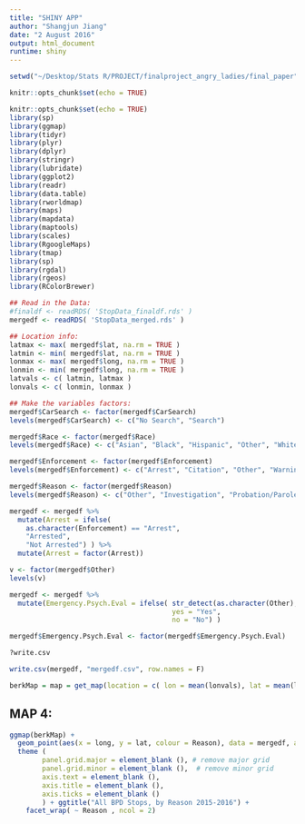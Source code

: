 ```yaml
---
title: "SHINY APP"
author: "Shangjun Jiang"
date: "2 August 2016"
output: html_document
runtime: shiny
---
```


```r
setwd("~/Desktop/Stats R/PROJECT/finalproject_angry_ladies/final_paper")
```

```r
knitr::opts_chunk$set(echo = TRUE)
```

```r
knitr::opts_chunk$set(echo = TRUE)
library(sp)
library(ggmap)
library(tidyr)
library(plyr)
library(dplyr)
library(stringr)
library(lubridate)
library(ggplot2)
library(readr)
library(data.table)
library(rworldmap)
library(maps)
library(mapdata)
library(maptools)
library(scales)
library(RgoogleMaps)
library(tmap)
library(sp)
library(rgdal)
library(rgeos)
library(RColorBrewer)

```


```r
## Read in the Data:
#finaldf <- readRDS( 'StopData_finaldf.rds' )
mergedf <- readRDS( 'StopData_merged.rds' )
```

```r
## Location info:
latmax <- max( mergedf$lat, na.rm = TRUE ) 
latmin <- min( mergedf$lat, na.rm = TRUE )
lonmax <- max( mergedf$long, na.rm = TRUE ) 
lonmin <- min( mergedf$long, na.rm = TRUE )
latvals <- c( latmin, latmax )
lonvals <- c( lonmin, lonmax )
```

```r
## Make the variables factors:
mergedf$CarSearch <- factor(mergedf$CarSearch)
levels(mergedf$CarSearch) <- c("No Search", "Search")  

mergedf$Race <- factor(mergedf$Race)
levels(mergedf$Race) <- c("Asian", "Black", "Hispanic", "Other", "White")

mergedf$Enforcement <- factor(mergedf$Enforcement)
levels(mergedf$Enforcement) <- c("Arrest", "Citation", "Other", "Warning")

mergedf$Reason <- factor(mergedf$Reason)
levels(mergedf$Reason) <- c("Other", "Investigation", "Probation/Parole", "Reasonable Suscipcion", "Traffic", "Wanted")

mergedf <- mergedf %>%
  mutate(Arrest = ifelse( 
    as.character(Enforcement) == "Arrest", 
    "Arrested",
    "Not Arrested") ) %>%
  mutate(Arrest = factor(Arrest))

v <- factor(mergedf$Other)
levels(v)

mergedf <- mergedf %>%
  mutate(Emergency.Psych.Eval = ifelse( str_detect(as.character(Other), "MH"), 
                                        yes = "Yes",
                                        no = "No") )

mergedf$Emergency.Psych.Eval <- factor(mergedf$Emergency.Psych.Eval)

?write.csv

write.csv(mergedf, "mergedf.csv", row.names = F)

berkMap = map = get_map(location = c( lon = mean(lonvals), lat = mean(latvals) ), zoom = 14)
```

## MAP 4:
```r

ggmap(berkMap) +
  geom_point(aes(x = long, y = lat, colour = Reason), data = mergedf, alpha = 0.7, size = 3) +
  theme ( 
		panel.grid.major = element_blank (), # remove major grid
		panel.grid.minor = element_blank (),  # remove minor grid
		axis.text = element_blank (), 
		axis.title = element_blank (),
		axis.ticks = element_blank ()
		) + ggtitle("All BPD Stops, by Reason 2015-2016") +
    facet_wrap( ~ Reason , ncol = 2)
```





